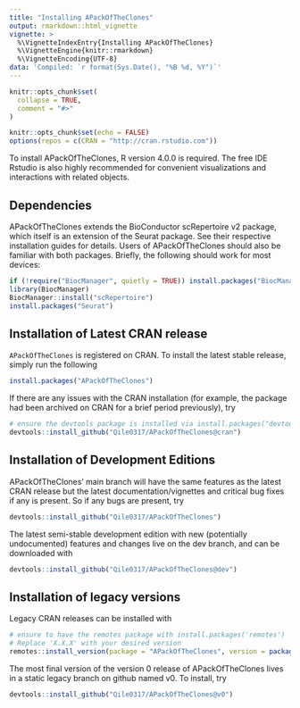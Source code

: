 ```yaml
---
title: "Installing APackOfTheClones"
output: rmarkdown::html_vignette
vignette: >
  %\VignetteIndexEntry{Installing APackOfTheClones}
  %\VignetteEngine{knitr::rmarkdown}
  %\VignetteEncoding{UTF-8}
data: 'Compiled: `r format(Sys.Date(), "%B %d, %Y")`'
---
```


```r
knitr::opts_chunk$set(
  collapse = TRUE,
  comment = "#>"
)

knitr::opts_chunk$set(echo = FALSE)
options(repos = c(CRAN = "http://cran.rstudio.com"))
```

To install APackOfTheClones, R version 4.0.0 is required. The free IDE Rstudio is also highly recommended for convenient visualizations and interactions with related objects.

## Dependencies

APackOfTheClones extends the BioConductor scRepertoire v2 package, which itself is an extension of the Seurat package. See their respective installation guides for details. Users of APackOfTheClones should also be familiar with both packages. Briefly, the following should work for most devices:

```R
if (!require("BiocManager", quietly = TRUE)) install.packages("BiocManager")
library(BiocManager)
BiocManager::install("scRepertoire")
install.packages("Seurat")
```

## Installation of Latest CRAN release

`APackOfTheClones` is registered on CRAN. To install the latest stable release, simply run the following

```R
install.packages("APackOfTheClones")
```

If there are any issues with the CRAN installation (for example, the package had been archived on CRAN for a brief period previously), try

```R
# ensure the devtools package is installed via install.packages("devtools")
devtools::install_github("Qile0317/APackOfTheClones@cran")
```

## Installation of Development Editions

APackOfTheClones' main branch will have the same features as the latest CRAN release but the latest documentation/vignettes and critical bug fixes if any is present. So if any bugs are present, try

```R
devtools::install_github("Qile0317/APackOfTheClones")
```

The latest semi-stable development edition with new (potentially undocumented) features and changes live on the dev branch, and can be downloaded with

```R
devtools::install_github("Qile0317/APackOfTheClones@dev")
```

## Installation of legacy versions

Legacy CRAN releases can be installed with

```R
# ensure to have the remotes package with install.packages('remotes')
# Replace 'X.X.X' with your desired version
remotes::install_version(package = "APackOfTheClones", version = package_version('X.X.X'))
```

The most final version of the version 0 release of APackOfTheClones lives in a static legacy branch on github named v0. To install, try

```R
devtools::install_github("Qile0317/APackOfTheClones@v0")
```
